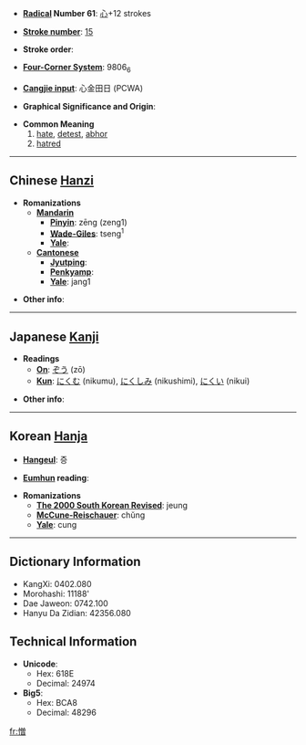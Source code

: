 * '''[[Wiktionary:Chinese radical index| Radical]] Number 61''': [[Wiktionary:Chinese radical index 心|心]]+12 strokes

* '''[[Wiktionary:Chinese total strokes index|Stroke number]]''': [[Wiktionary:Chinese total strokes index 15|15]]

* '''Stroke order''': 

* '''[[Wiktionary:Chinese four corner index|Four-Corner System]]''': 9806<sub>6</sub>

* '''[[Wiktionary:Chinese Cangjie index|Cangjie input]]''': 心金田日 (PCWA)

* '''Graphical Significance and Origin''': 

* '''Common Meaning'''
*#[[hate]], [[detest]], [[abhor]]
*# [[hatred]]

----

== Chinese [[Hanzi]] ==

* '''Romanizations'''
** '''[[Mandarin]]'''
*** '''[[Pinyin]]''': zēng (zeng1)
*** '''[[Wade-Giles]]''': tseng<sup>1</sup>
*** '''[[Yale]]''': 
** '''[[Cantonese]]'''
*** '''[[Jyutping]]''':
*** '''[[Penkyamp]]''': 
*** '''[[Yale]]''': jang1

* '''Other info''': 

----

== Japanese [[Kanji]] ==

* '''Readings'''
** '''[[On]]''': [[ぞう]] (zō)
** '''[[Kun]]''': [[にくむ]] (nikumu), [[にくしみ]] (nikushimi), [[にくい]] (nikui)

* '''Other info''':  

----

== Korean [[Hanja]] ==

* '''[[Hangeul]]''': 증

* '''[[Eumhun]] reading''': 

* '''Romanizations'''
** '''[[The 2000 South Korean Revised Romanization|The 2000 South Korean Revised]]''': jeung
** '''[[McCune-Reischauer]]''': chŭng
** '''[[Yale]]''': cung

----

== Dictionary Information ==

* KangXi: 0402.080
* Morohashi: 11188'
* Dae Jaweon: 0742.100
* Hanyu Da Zidian: 42356.080

== Technical Information ==

* '''Unicode''':
** Hex: 618E
** Decimal: 24974
* '''Big5''':
** Hex: BCA8
** Decimal: 48296

[[fr:憎]]